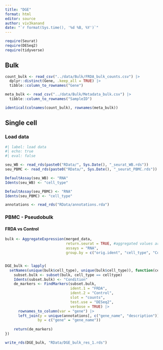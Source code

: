 ```yaml
---
title: "DGE"
format: html
editor: source
author: viv3kanand
date: "`r format(Sys.time(), '%d %B, %Y')`"
---
```


```r
require(Seurat)
require(DESeq2)
require(tidyverse)
```

## Bulk

```r
count_bulk <- read_csv("../data/Bulk/FRDA_bulk_counts.csv") |> 
  dplyr::distinct(Gene, .keep_all = TRUE) |> 
  tibble::column_to_rownames("Gene")

meta_bulk <- read_csv("../data/Bulk/Metadata_bulk.csv") |> 
  tibble::column_to_rownames("SampleID")

identical(colnames(count_bulk), rownames(meta_bulk))
```

## Single cell

### Load data

```r
#| label: load data
#| echo: true
#| eval: false

seu_WB <- read_rds(paste0("RData/", Sys.Date(), "_seurat_WB.rds"))
seu_PBMC <- read_rds(paste0("RData/", Sys.Date(), "_seurat_PBMC.rds"))

DefaultAssay(seu_WB) <- "RNA"
Idents(seu_WB) <- "cell_type"

DefaultAssay(seu_PBMC) <- "RNA"
Idents(seu_PBMC) <- "cell_type"

annotations <- read_rds("RData/annotations.rda")

```

### PBMC - Pseudobulk

#### FRDA vs Control

```r
bulk <- AggregateExpression(merged_data,
                            return.seurat = TRUE, #aggregated values are placed in the 'counts' layer
                            assays = "RNA", 
                            group.by = c("orig.ident", "cell_type", "Condition"))


DGE_bulk <- lapply(
  setNames(unique(bulk$cell_type), unique(bulk$cell_type)), function(celltype) {
    subset.bulk <- subset(bulk, cell_type == celltype)
    Idents(subset.bulk) <- "Condition"
    de_markers <- FindMarkers(subset.bulk, 
                              ident.1 = "FRDA",
                              ident.2 = "Control", 
                              slot = "counts", 
                              test.use = "DESeq2",
                              verbose = TRUE) |> 
      rownames_to_column(var = "gene") |> 
      left_join(y = unique(annotations[, c("gene_name", "description")]),
               by = c("gene" = "gene_name"))
    
    return(de_markers)
})

write_rds(DGE_bulk, "RData/DGE_bulk_res_1.rds")
```










